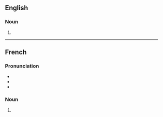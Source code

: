 ==English==

===Noun===
{{head|en|noun plural form}}

# {{plural of|irritation|lang=en}}

----

==French==

===Pronunciation===
* {{IPA|/i.ʁi.tas.jɔ̃/|lang=fr}}
* {{rhymes|ɔ̃|lang=fr}}
* {{homophones|irritation|lang=fr}}

===Noun===
{{head|fr|noun plural form|g=f}}

# {{plural of|irritation|lang=fr}}